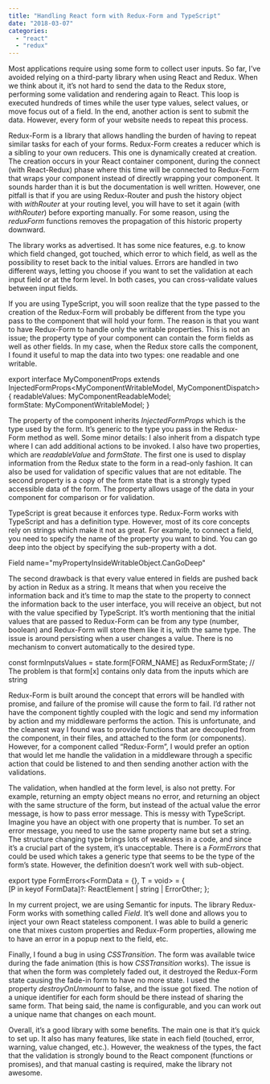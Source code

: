 ```yaml
---
title: "Handling React form with Redux-Form and TypeScript"
date: "2018-03-07"
categories: 
  - "react"
  - "redux"
---
```


Most applications require using some form to collect user inputs. So far, I’ve avoided relying on a third-party library when using React and Redux. When we think about it, it’s not hard to send the data to the Redux store, performing some validation and rendering again to React. This loop is executed hundreds of times while the user type values, select values, or move focus out of a field. In the end, another action is sent to submit the data. However, every form of your website needs to repeat this process.

Redux-Form is a library that allows handling the burden of having to repeat similar tasks for each of your forms. Redux-Form creates a reducer which is a sibling to your own reducers. This one is dynamically created at creation. The creation occurs in your React container component, during the connect (with React-Redux) phase where this time will be connected to Redux-Form that wraps your component instead of directly wrapping your component. It sounds harder than it is but the documentation is well written. However, one pitfall is that if you are using Redux-Router and push the history object with _withRouter_ at your routing level, you will have to set it again (with _withRouter_) before exporting manually. For some reason, using the _reduxForm_ functions removes the propagation of this historic property downward.

The library works as advertised. It has some nice features, e.g. to know which field changed, got touched, which error to which field, as well as the possibility to reset back to the initial values. Errors are handled in two different ways, letting you choose if you want to set the validation at each input field or at the form level. In both cases, you can cross-validate values between input fields.

If you are using TypeScript, you will soon realize that the type passed to the creation of the Redux-Form will probably be different from the type you pass to the component that will hold your form. The reason is that you want to have Redux-Form to handle only the writable properties. This is not an issue; the property type of your component can contain the form fields as well as other fields. In my case, when the Redux store calls the component, I found it useful to map the data into two types: one readable and one writable.

export interface MyComponentProps extends InjectedFormProps<MyComponentWritableModel, MyComponentDispatch> {    readableValues: MyComponentReadableModel;    
formState: MyComponentWritableModel;
}

The property of the component inherits _InjectedFormProps_ which is the type used by the form. It’s generic to the type you pass in the Redux-Form method as well. Some minor details: I also inherit from a dispatch type where I can add additional actions to be invoked. I also have two properties, which are _readableValue_ and _formState_. The first one is used to display information from the Redux state to the form in a read-only fashion. It can also be used for validation of specific values that are not editable. The second property is a copy of the form state that is a strongly typed accessible data of the form. The property allows usage of the data in your component for comparison or for validation.

TypeScript is great because it enforces type. Redux-Form works with TypeScript and has a definition type. However, most of its core concepts rely on strings which make it not as great. For example, to connect a field, you need to specify the name of the property you want to bind. You can go deep into the object by specifying the sub-property with a dot.

Field name="myPropertyInsideWritableObject.CanGoDeep"

The second drawback is that every value entered in fields are pushed back by action in Redux as a string. It means that when you receive the information back and it’s time to map the state to the property to connect the information back to the user interface, you will receive an object, but not with the value specified by TypeScript. It’s worth mentioning that the initial values that are passed to Redux-Form can be from any type (number, boolean) and Redux-Form will store them like it is, with the same type. The issue is around persisting when a user changes a value. There is no mechanism to convert automatically to the desired type.

const formInputsValues = state.form[FORM_NAME] as ReduxFormState<MyComponentWritableModel>; // The problem is that form[x] contains only data from the inputs which are string

Redux-Form is built around the concept that errors will be handled with promise, and failure of the promise will cause the form to fail. I’d rather not have the component tightly coupled with the logic and send my information by action and my middleware performs the action. This is unfortunate, and the cleanest way I found was to provide functions that are decoupled from the component, in their files, and attached to the form (or components). However, for a component called “Redux-Form”, I would prefer an option that would let me handle the validation in a middleware through a specific action that could be listened to and then sending another action with the validations.

The validation, when handled at the form level, is also not pretty. For example, returning an empty object means no error, and returning an object with the same structure of the form, but instead of the actual value the error message, is how to pass error message. This is messy with TypeScript. Imagine you have an object with one property that is number. To set an error message, you need to use the same property name but set a string. The structure changing type brings lots of weakness in a code, and since it’s a crucial part of the system, it’s unacceptable. There is a _FormErrors_ that could be used which takes a generic type that seems to be the type of the form’s state. However, the definition doesn’t work well with sub-object.

export type FormErrors<FormData = {}, T = void> = {    
[P in keyof FormData]?: ReactElement<any> | string | ErrorOther<T>;
};

In my current project, we are using Semantic for inputs. The library Redux-Form works with something called _Field_. It’s well done and allows you to inject your own React stateless component. I was able to build a generic one that mixes custom properties and Redux-Form properties, allowing me to have an error in a popup next to the field, etc.

Finally, I found a bug in using _CSSTransition_. The form was available twice during the fade animation (this is how _CSSTransition_ works). The issue is that when the form was completely faded out, it destroyed the Redux-Form state causing the fade-in form to have no more state. I used the property _destroyOnUnmount_ to false, and the issue got fixed. The notion of a unique identifier for each form should be there instead of sharing the same form. That being said, the name is configurable, and you can work out a unique name that changes on each mount.

Overall, it’s a good library with some benefits. The main one is that it’s quick to set up. It also has many features, like state in each field (touched, error, warning, value changed, etc.). However, the weakness of the types, the fact that the validation is strongly bound to the React component (functions or promises), and that manual casting is required, make the library not awesome.
